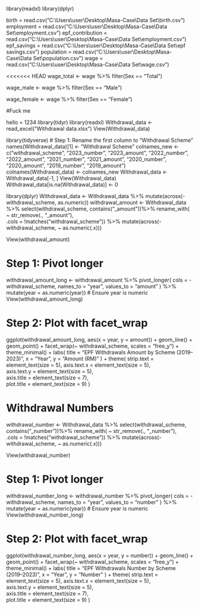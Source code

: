 library(readxl)
library(dplyr)

birth = read.csv("C:\\Users\\user\\Desktop\\Masa-Case\\Data Set\\birth.csv")
employment = read.csv("C:\\Users\\user\\Desktop\\Masa-Case\\Data Set\\employment.csv")
epf_contribution = read.csv("C:\\Users\\user\\Desktop\\Masa-Case\\Data Set\\employment.csv")
epf_savings = read.csv("C:\\Users\\user\\Desktop\\Masa-Case\\Data Set\\epf savings.csv")
population = read.csv("C:\\Users\\user\\Desktop\\Masa-Case\\Data Set\\population.csv")
wage = read.csv("C:\\Users\\user\\Desktop\\Masa-Case\\Data Set\\wage.csv")


<<<<<<< HEAD
wage_total <- wage %>%
  filter(Sex == "Total")

wage_male <- wage %>%
  filter(Sex == "Male")

wage_female <- wage %>%
  filter(Sex == "Female")
  
  #Fuck me
  
  hello = 1234
library(tidyr)
library(readxl)
Withdrawal_data <- read_excel("Withdrawal data.xlsx")
View(Withdrawal_data)

library(tidyverse)
# Step 1: Rename the first column to "Withdrawal Scheme"
names(Withdrawal_data)[1] <- "Withdrawal Scheme"
colnames_new <- c("withdrawal_scheme", "2023_number", "2023_amount", 
                  "2022_number", "2022_amount", "2021_number", "2021_amount", 
                  "2020_number", "2020_amount", "2019_number", "2019_amount")
colnames(Withdrawal_data) <- colnames_new
Withdrawal_data <- Withdrawal_data[-1, ]
View(Withdrawal_data)
Withdrawal_data[is.na(Withdrawal_data)] <- 0

library(dplyr)
Withdrawal_data <- Withdrawal_data %>%
  mutate(across(-withdrawal_scheme, as.numeric))
withdrawal_amount <- Withdrawal_data %>%
  select(withdrawal_scheme, contains("_amount"))%>%
  rename_with(
    ~ str_remove(., "_amount"),                  
    .cols = !matches("withdrawal_scheme")) %>%
  mutate(across(-withdrawal_scheme, ~ as.numeric(.x)))

View(withdrawal_amount)

# Step 1: Pivot longer
withdrawal_amount_long <- withdrawal_amount %>%
  pivot_longer(
    cols = -withdrawal_scheme,
    names_to = "year",
    values_to = "amount"
  ) %>%
  mutate(year = as.numeric(year))  # Ensure year is numeric
View(withdrawal_amount_long)

# Step 2: Plot with facet_wrap
ggplot(withdrawal_amount_long, aes(x = year, y = amount)) +
  geom_line() +
  geom_point() +
  facet_wrap(~ withdrawal_scheme, scales = "free_y") +
  theme_minimal() +
  labs(
    title = "EPF Withdrawals Amount by Scheme (2019–2023)",
    x = "Year",
    y = "Amount (RM)"
  ) +
  theme(
    strip.text = element_text(size = 5), 
    axis.text.x = element_text(size = 5),   
    axis.text.y = element_text(size = 5),   
    axis.title = element_text(size = 7),   
    plot.title = element_text(size = 9)
  )

# Withdrawal Numbers
withdrawal_number <- Withdrawal_data %>%
  select(withdrawal_scheme, contains("_number"))%>%
  rename_with(
    ~ str_remove(., "_number"),                  
    .cols = !matches("withdrawal_scheme")) %>%
  mutate(across(-withdrawal_scheme, ~ as.numeric(.x)))

View(withdrawal_number)

# Step 1: Pivot longer
withdrawal_number_long <- withdrawal_number %>%
  pivot_longer(
    cols = -withdrawal_scheme,
    names_to = "year",
    values_to = "number"
  ) %>%
  mutate(year = as.numeric(year))  # Ensure year is numeric
View(withdrawal_number_long)

# Step 2: Plot with facet_wrap
ggplot(withdrawal_number_long, aes(x = year, y = number)) +
  geom_line() +
  geom_point() +
  facet_wrap(~ withdrawal_scheme, scales = "free_y") +
  theme_minimal() +
  labs(
    title = "EPF Withdrawals Number by Scheme (2019–2023)",
    x = "Year",
    y = "Number"
  ) +
  theme(
    strip.text = element_text(size = 5), 
    axis.text.x = element_text(size = 5),   
    axis.text.y = element_text(size = 5),   
    axis.title = element_text(size = 7),   
    plot.title = element_text(size = 9)
  )

